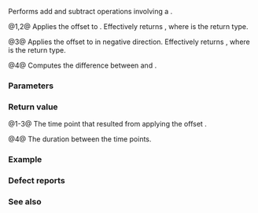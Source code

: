 {{title|operator+, operator-{{dsc small|(std::chrono::time_point)}}}}
{{cpp/chrono/time_point/navbar}}
{{dcl begin}}
{{dcl header|chrono}}
{{dcl rev begin|num=1}}
{{dcl|since=c++11|until=c++14|
template&lt; class C, class D1, class R2, class P2 &gt;
time_point&lt;C, typename std::common_type&lt;D1, duration&lt;R2,P2&gt;&gt;::type&gt;
    operator+( const time_point&lt;C,D1&gt;&amp; pt, 
               const duration&lt;R2,P2&gt;&amp; d );
}}
{{dcl|since=c++14|
template&lt; class C, class D1, class R2, class P2 &gt;
constexpr time_point&lt;C, std::common_type_t&lt;D1, duration&lt;R2,P2&gt;&gt;&gt;
    operator+( const time_point&lt;C,D1&gt;&amp; pt, 
               const duration&lt;R2,P2&gt;&amp; d );
}}
{{dcl rev end}}
{{dcl rev begin|num=2}}
{{dcl|since=c++11|until=c++14|
template&lt; class R1, class P1, class C, class D2 &gt;
time_point&lt;C, typename std::common_type&lt;duration&lt;R1,P1&gt;,D2&gt;::type&gt;
    operator+( const duration&lt;R1,P1&gt;&amp; d, 
               const time_point&lt;C,D2&gt;&amp; pt );
}}
{{dcl|since=c++14|
template&lt; class R1, class P1, class C, class D2 &gt;
constexpr time_point&lt;C, std::common_type_t&lt;duration&lt;R1,P1&gt;,D2&gt;&gt;
    operator+( const duration&lt;R1,P1&gt;&amp; d, 
               const time_point&lt;C,D2&gt;&amp; pt );
}}
{{dcl rev end}}
{{dcl rev begin|num=3}}
{{dcl|since=c++11|until=c++14|
template&lt; class C, class D1, class R2, class P2 &gt;
time_point&lt;C, typename std::common_type&lt;D1, duration&lt;R2,P2&gt;&gt;::type&gt;
    operator-( const time_point&lt;C,D1&gt;&amp; pt, 
               const duration&lt;R2,P2&gt;&amp; d );
}}
{{dcl|since=c++14|
template&lt; class C, class D1, class R2, class P2 &gt;
constexpr time_point&lt;C, std::common_type_t&lt;D1, duration&lt;R2,P2&gt;&gt;&gt;
    operator-( const time_point&lt;C,D1&gt;&amp; pt, 
               const duration&lt;R2,P2&gt;&amp; d );
}}
{{dcl rev end}}
{{dcl rev begin|num=4}}
{{dcl|since=c++11|until=c++14|
template&lt; class C, class D1, class D2 &gt;
typename std::common_type&lt;D1,D2&gt;::type
    operator-( const time_point&lt;C,D1&gt;&amp; pt_lhs, 
               const time_point&lt;C,D2&gt;&amp; pt_rhs );
}}
{{dcl|since=c++14|
template&lt; class C, class D1, class D2 &gt;
constexpr std::common_type_t&lt;D1,D2&gt;
    operator-( const time_point&lt;C,D1&gt;&amp; pt_lhs, 
               const time_point&lt;C,D2&gt;&amp; pt_rhs );
}}
{{dcl end}}

Performs add and subtract operations involving a {{tt|time_point}}.

@1,2@ Applies the offset {{c|d}} to {{c|pt}}. Effectively returns {{c|CT(pt.time_since_epoch() + d)}}, where {{tt|CT}} is the return type.

@3@ Applies the offset {{c|d}} to {{c|pt}} in negative direction. Effectively returns {{c|CT(pt.time_since_epoch() - d)}}, where {{tt|CT}} is the return type.

@4@ Computes the difference between {{c|pt_lhs}} and {{c|pt_rhs}}.

===Parameters===
{{par begin}}
{{par|pt|a time point to apply the offset to}}
{{par|d|a time offset}}
{{par|pt_lhs, pt_rhs|time points to extract difference from}}
{{par end}}

===Return value===
@1-3@ The time point that resulted from applying the offset {{c|d}}.

@4@ The duration between the time points.

{{cpp/impldef exception}}

===Example===
{{example
|code=
|output=
}}

===Defect reports===
{{dr list begin}}
{{dr list item|dr=2739|wg=lwg|std=C++11|before={{c|pt - d}} behaved erratically for unsigned {{tt|duration}}s|after=behavior corrected}}
{{dr list end}}

===See also===
{{dsc begin}}
{{dsc inc|cpp/chrono/time_point/dsc operator_arith}}
{{dsc end}}

{{langlinks|es|ja|ru|zh}}